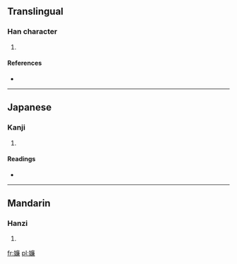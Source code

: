 ==Translingual==

===Han character===
{{Han char|rn=38|rad=女|as=13|sn=16|four=4043<sub>7</sub>|canj=女戈廿金 (VITC)|ids=⿰[[女]][[廉]]}}

# {{defn|Han|sort=女13}}

====References====
* {{Han ref|kx=0272.150|dkj=06780|dj=0540.150|hdz=21085.020|uh=5B1A|ud=23322|bh=E95A|bd=59738}}

----

==Japanese==

===Kanji===
{{ja-kanji|grade=|rs=女13}}

# {{defn|lang=ja|sort=女13}}

====Readings====
* {{ja-readings|on=[[れん]] (ren)|kun=}}

----

==Mandarin==

===Hanzi===
{{cmn-hanzi|pin=[[liǎn]] ([[lian3]])|wg=lien<sup>3</sup>}}

# {{defn|lang=cmn|sort=女13}}

[[fr:嬚]]
[[pl:嬚]]